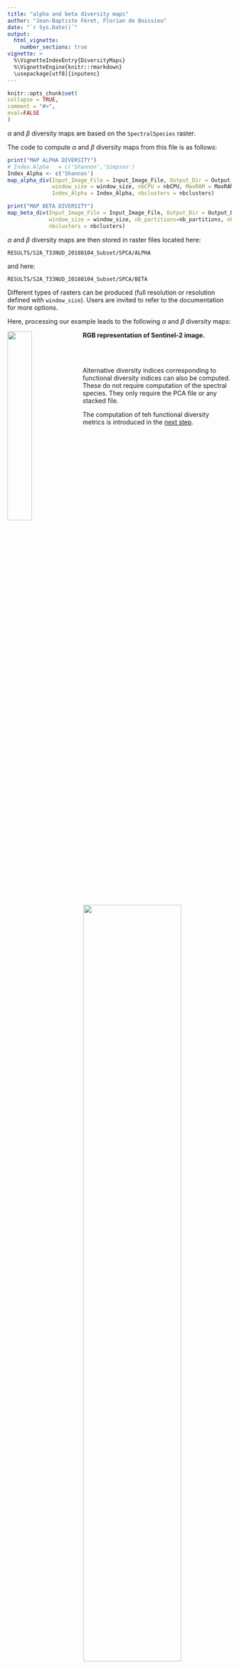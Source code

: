 ```yaml
---
title: "alpha and beta diversity maps"
author: "Jean-Baptiste Féret, Florian de Boissieu"
date: "`r Sys.Date()`"
output:
  html_vignette:
    number_sections: true
vignette: >
  %\VignetteIndexEntry{DiversityMaps}
  %\VignetteEngine{knitr::rmarkdown}
  \usepackage[utf8]{inputenc}
---
```


  ```r
knitr::opts_chunk$set(
  collapse = TRUE,
  comment = "#>",
  eval=FALSE
)
```

$\alpha$ and $\beta$ diversity maps are based on the `SpectralSpecies` raster.

The code to compute $\alpha$ and $\beta$ diversity maps from this file is as follows:

```r
print("MAP ALPHA DIVERSITY")
# Index.Alpha   = c('Shannon','Simpson')
Index_Alpha <- c('Shannon')
map_alpha_div(Input_Image_File = Input_Image_File, Output_Dir = Output_Dir, TypePCA = TypePCA,
              window_size = window_size, nbCPU = nbCPU, MaxRAM = MaxRAM,
              Index_Alpha = Index_Alpha, nbclusters = nbclusters)

print("MAP BETA DIVERSITY")
map_beta_div(Input_Image_File = Input_Image_File, Output_Dir = Output_Dir, TypePCA = TypePCA,
             window_size = window_size, nb_partitions=nb_partitions, nbCPU = nbCPU, MaxRAM = MaxRAM,
             nbclusters = nbclusters)
```

$\alpha$ and $\beta$ diversity maps are then stored in raster files located here:

  `RESULTS/S2A_T33NUD_20180104_Subset/SPCA/ALPHA`

and here:

  `RESULTS/S2A_T33NUD_20180104_Subset/SPCA/BETA`

Different types of rasters can be produced (full resolution or resolution defined with `window_size`). Users are invited to refer to the documentation for more options.

Here, processing our example leads to the following $\alpha$ and $\beta$ diversity maps: 

<p>
  <img align="left" width="33%" height="33%" src="../man/figures/01_RGB_S2A_T33NUD_20180104_Subset.png">
  <img align="right" width="66%" height="66%" src="../man/figures/03_AlphaBeta.png">
</p>


__RGB representation of Sentinel-2 image.__


</br></br>


Alternative diversity indices corresponding to functional diversity indices can also be computed. These do not require computation of the spectral species. They only require the PCA file or any stacked file. 


The computation of teh functional diversity metrics is introduced in the [next step](https://jbferet.github.io/biodivMapR/articles/biodivMapR_7.html){target="_blank"}.
